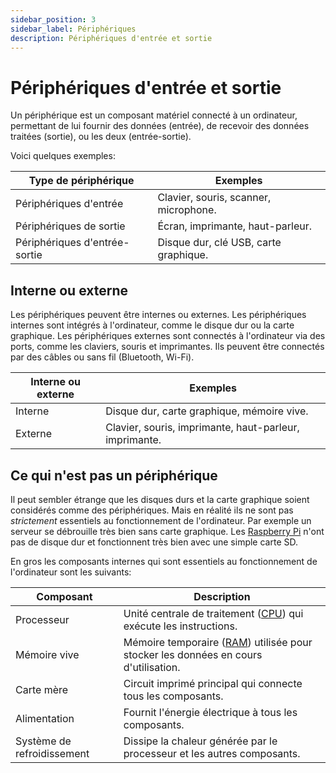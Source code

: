 ```yaml
---
sidebar_position: 3
sidebar_label: Périphériques
description: Périphériques d'entrée et sortie
---
```


# Périphériques d'entrée et sortie

Un périphérique est un composant matériel connecté à un ordinateur, permettant
de lui fournir des données (entrée), de recevoir des données traitées (sortie),
ou les deux (entrée-sortie).

Voici quelques exemples:

| Type de périphérique | Exemples |
|---------------------|----------|
| Périphériques d'entrée | Clavier, souris, scanner, microphone. |
| Périphériques de sortie | Écran, imprimante, haut-parleur. |
| Périphériques d'entrée-sortie | Disque dur, clé USB, carte graphique. |

## Interne ou externe

Les périphériques peuvent être internes ou externes. Les périphériques internes
sont intégrés à l'ordinateur, comme le disque dur ou la carte graphique. Les
périphériques externes sont connectés à l'ordinateur via des ports, comme les
claviers, souris et imprimantes. Ils peuvent être connectés par des câbles
ou sans fil (Bluetooth, Wi-Fi).

| Interne ou externe | Exemples |
|-------------------|----------|
| Interne | Disque dur, carte graphique, mémoire vive. |
| Externe | Clavier, souris, imprimante, haut-parleur, imprimante. |

## Ce qui n'est pas un périphérique

Il peut sembler étrange que les disques durs et la carte graphique soient
considérés comme des périphériques. Mais en réalité ils ne sont pas *strictement*
essentiels au fonctionnement de l'ordinateur. Par exemple un serveur se débrouille
très bien sans carte graphique. Les [Raspberry Pi](https://www.raspberrypi.com/) n'ont pas de disque dur
et fonctionnent très bien avec une simple carte SD.

En gros les composants internes qui sont essentiels au fonctionnement de l'ordinateur
sont les suivants:

| Composant | Description |
|----------|-------------|
| Processeur | Unité centrale de traitement ([CPU](./acronymes.mdx)) qui exécute les instructions. |
| Mémoire vive | Mémoire temporaire ([RAM](./acronymes.mdx)) utilisée pour stocker les données en cours d'utilisation. |
| Carte mère | Circuit imprimé principal qui connecte tous les composants. |
| Alimentation | Fournit l'énergie électrique à tous les composants. |
| Système de refroidissement | Dissipe la chaleur générée par le processeur et les autres composants. |
